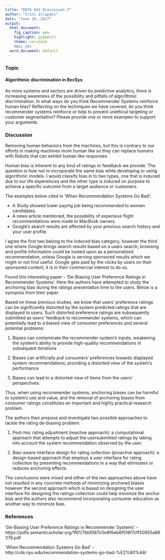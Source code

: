 ```yaml
---
title: "DATA 643 Discussion 3"
author: "Srini Illapani"
date: "June 29, 2017"
output:
  html_document:
    fig_caption: yes
    highlight: pygments
    theme: cerulean
    toc: yes
  word_document: default
---
```


### Topic

#### Algorithmic discrimination in RecSys

As more systems and sectors are driven by predictive analytics, there is increasing awareness of the possibility and pitfalls of algorithmic discrimination. In what ways do you think Recommender Systems reinforce human bias? Reflecting on the techniques we have covered, do you think recommender systems reinforce or help to prevent unethical targeting or customer segmentation?  Please provide one or more examples to support your arguments.


### Discussion

Removing human behaviors from the machines, but this is contrary to our efforts in making machines more human like so they can replace humans with Robots that can exhibit human like responses. 

Human bias is inherent to any kind of ratings or feedback we provide. The question is how not to incroporate the same bias while developing or using algorithmic models. I would classify bias in to two types, one that is induced due to our life expereinces and the other type is induced on purpose to achieve a specific outcome from a target audience or customers.

The examples below cited in 'When Recommendation Systems Go Bad':

* A Study showed lower paying job being recommended to women candidates.
* A news article mentioned, the possibility of expensive flight recommendations were made to MacBook owners.
* Google's search results are affected by your previous search history and your user profile.

I agree the first two belong to the induced bias category, however the third one where Google brings search results based on a users search, browsing and profile information could be looked upon as a personalized recommendation, unless Google is serving sponsored results which we might or not find useful. Google gets paid by the clicks by users on their sponsored content, it is in their commercial interest to do so.

Found this interesting paper - 'De-Biasing User Preference Ratings in Recommender Systems'. Here the authors have attempted to study the anchoring bias during the ratings presentation time to the users. Below is a synopisis from their paper.

Based on these previous studies, we know that users' preference ratings can be significantly distorted by the system predicted ratings that are displayed to users. Such distorted preference ratings are subsequently submitted as users' feedback to recommender systems, which can potentially lead to a biased view of consumer preferences and several potential problems:

1. Biases can contaminate the recommender system's inputs, weakening the system's ability to provide high-quality recommendations in subsequent iterations

2. Biases can artificially pull consumers' preferences towards displayed system recommendations, providing a distorted view of the system's performance
3. Biases can lead to a distorted view of items from the users' perspectives.

Thus, when using recommender systems, anchoring biases can be harmful to system's use and value, and the removal of anchoring biases from consumer ratings constitutes an important and highly practical research problem.

The authors then propose and investigate two possible approaches to tackle the rating de-biasing problem:

1. Post-hoc rating adjustment (reactive approach): a computational approach that attempts to adjust the usersubmitted ratings by taking into account the system recommendation observed by the user.

2. Bias-aware interface design for rating collection (proactive approach): a design-based approach that employs a user interface for rating collection by presenting recommendations in a way that eliminates or reduces anchoring effects. 

The conclusions were mixed and either of the two approaches above have not resulted in any concrete methods of minimizing anchored biases however the second approach which is based on designing the user interface for designing the ratings collection could help minimize the anchor bias and the authors also recommend incorporating consumer education as another way to minimize bias.



### References

'De-Biasing User Preference Ratings in Recommender Systems' - https://pdfs.semanticscholar.org/1f61/7bbf087c0e8f6eb6f516f7cff50955a66376.pdf

'When Recommendation Systems Go Bad' - 
http://cds.nyu.edu/recommendation-systems-go-bad-%E2%80%A8/








